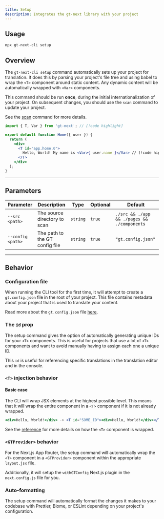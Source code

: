 ```yaml
---
title: Setup
description: Integrates the gt-next library with your project
---
```

## Usage

```bash
npx gt-next-cli setup
```

## Overview

The `gt-next-cli setup` command automatically sets up your project for translation.
It does this by parsing your project's file tree and using babel to wrap the `<T>` component around static content.
Any dynamic content will be automatically wrapped with `<Var>` components.

This command should be run **once**, during the initial internationalization of your project.
On subsequent changes, you should use the `scan` command to update your project.

See the [scan](/docs/next-cli/scan) command for more details.


```jsx title="src/app/Home.js"
import { T, Var } from 'gt-next'; // [!code highlight]

export default function Home({ user }) {
  return (
    <div>
      <T id="app.home.0">
        Hello, World! My name is <Var>{ user.name }</Var> // [!code highlight]
      </T>
    </div>
  );
}
```

---

## Parameters

| Parameter       | Description                                      | Type    | Optional | Default         |
|-----------------|--------------------------------------------------|---------|----------|-----------------|
| `--src <path>`           | The source directory to scan                     | `string`  | `true`     |  `./src && ./app && ./pages && ./components` |
| `--config <path>`        | The path to the GT config file                   | `string`  | `true`     | `"gt.config.json"` |

---

## Behavior

### Configuration file

When running the CLI tool for the first time, it will attempt to create a `gt.config.json` file in the root of your project.
This file contains metadata about your project that is used to translate your content.

Read more about the `gt.config.json` file [here](/docs/next/reference/gt-config).

### The `id` prop

The setup command gives the option of automatically generating unique IDs for your `<T>` components.
This is useful for projects that use a lot of `<T>` components and want to avoid manually having to assign each one a unique ID.

This `id` is useful for referencing specific translations in the translation editor and in the console.

### `<T>` injection behavior

#### Basic case

The CLI will wrap JSX elements at the highest possible level.
This means that it will wrap the entire component in a `<T>` component if it is not already wrapped.

```jsx
<div>Hello, World!</div> -> <T id="SOME_ID"><div>Hello, World!</div></T>
```

See the [reference](/docs/next-cli/reference/wrapping) for more details on how the `<T>` component is wrapped.

### `<GTProvider>` behavior

For the Next.js App Router, the setup command will automatically wrap the `<T>` component in a `<GTProvider>` component within the appropriate `layout.jsx` file.

Additionally, it will setup the `withGTConfig` Next.js plugin in the `next.config.js` file for you.

### Auto-formatting

The setup command will automatically format the changes it makes to your codebase with Prettier, Biome, or ESLint depending on your project's configuration.

